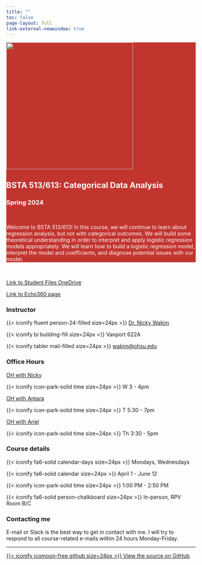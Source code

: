 ```yaml
---
title: ""
toc: false
page-layout: full
link-external-newwindow: true
---
```


::: {style="background-color: #C2352F"}
::: {style="color: #FFFFFF"}
::: grid
::: g-col-4
![](images/Bsta513.png){fig-align="center" width="337"}
:::

::: g-col-7
# BSTA 513/613: Categorical Data Analysis

### Spring 2024

 

Welcome to BSTA 513/613! In this course, we will continue to learn about regression analysis, but not with categorical outcomes. We will build some theoretical understanding in order to interpret and apply logistic regression models appropriately. We will learn how to build a logistic regression model, interpret the model and coefficients, and diagnose potential issues with our model.
 
:::
:::
:::
:::

 

[Link to Student Files OneDrive](https://ohsuitg-my.sharepoint.com/:f:/r/personal/wakim_ohsu_edu/Documents/Teaching/Classes/S2024_BSTA_513_613/Student_files?csf=1&web=1&e=951UeH)

[Link to Echo360 page](https://echo360.org/section/1124906b-db5a-43c1-809d-5eadfbba4aad/public)

::: grid
::: g-col-3
### Instructor

{{< iconify fluent person-24-filled size=24px >}} [Dr. Nicky Wakim](instructors.qmd)

{{< iconify bi building-fill size=24px >}} Vanport 622A

{{< iconify tabler mail-filled size=24px >}} [wakim\@ohsu.edu](mailto:wakim@ohsu.edu)
:::

::: g-col-3
### Office Hours

[OH with Nicky](https://ohsu.webex.com/meet/wakim)

{{< iconify icon-park-solid time size=24px >}} W 3 - 4pm

[OH with Antara](https://pdx.zoom.us/j/84711194675)

{{< iconify icon-park-solid time size=24px >}} T 5:30 - 7pm

[OH with Ariel](https://ohsu.webex.com/meet/weingara)

{{< iconify icon-park-solid time size=24px >}} Th 3:30 - 5pm

:::

::: g-col-3
### Course details

{{< iconify fa6-solid calendar-days size=24px >}} Mondays, Wednesdays

{{< iconify fa6-solid calendar size=24px >}} April 1 - June 12

{{< iconify icon-park-solid time size=24px >}} 1:00 PM - 2:50 PM

{{< iconify fa6-solid person-chalkboard size=24px >}} In-person, RPV Room B/C
:::

::: g-col-3
### Contacting me

E-mail or Slack is the best way to get in contact with me. I will try to respond to all course-related e-mails within 24 hours Monday-Friday.
:::
:::

------------------------------------------------------------------------

::: grid
::: g-col-9
:::

::: g-col-3
[{{< iconify icomoon-free github size=24px >}} View the source on GitHub](https://github.com/nwakim/S2024_BSTA_513)
:::
:::
